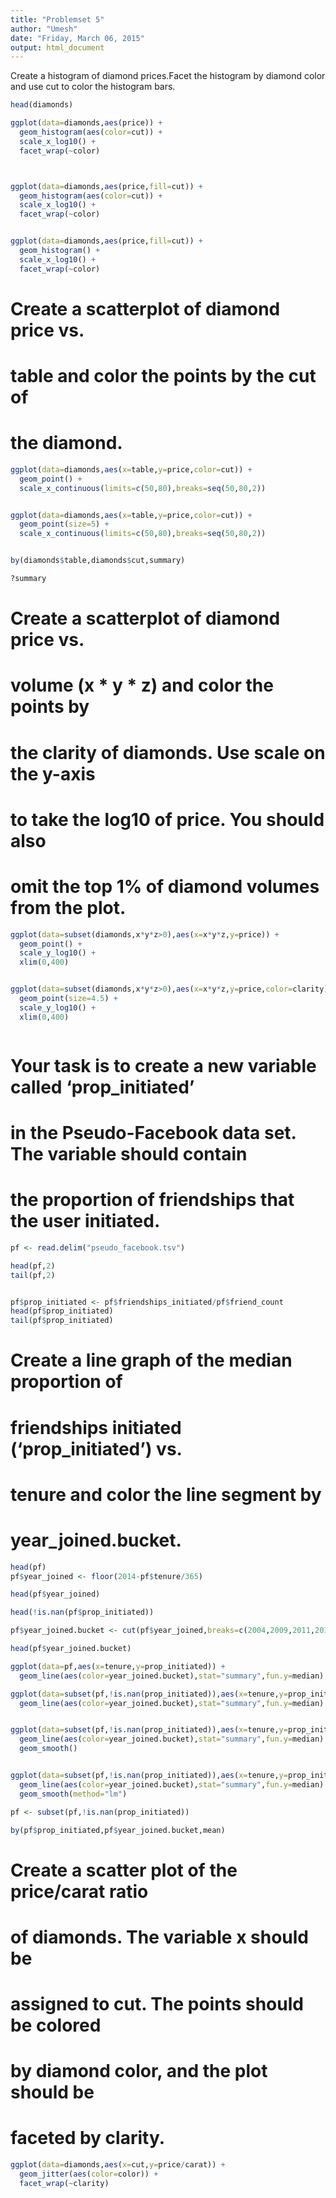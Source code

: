 ```yaml
---
title: "Problemset 5"
author: "Umesh"
date: "Friday, March 06, 2015"
output: html_document
---
```


Create a histogram of diamond prices.Facet the histogram by diamond color and use cut to color the histogram bars.


```r

head(diamonds)

ggplot(data=diamonds,aes(price)) +
  geom_histogram(aes(color=cut)) + 
  scale_x_log10() +
  facet_wrap(~color) 



ggplot(data=diamonds,aes(price,fill=cut)) +
  geom_histogram(aes(color=cut)) + 
  scale_x_log10() +
  facet_wrap(~color) 


ggplot(data=diamonds,aes(price,fill=cut)) +
  geom_histogram() + 
  scale_x_log10() +
  facet_wrap(~color) 


```



# Create a scatterplot of diamond price vs.
# table and color the points by the cut of
# the diamond.

```r


ggplot(data=diamonds,aes(x=table,y=price,color=cut)) +
  geom_point() +
  scale_x_continuous(limits=c(50,80),breaks=seq(50,80,2))


ggplot(data=diamonds,aes(x=table,y=price,color=cut)) +
  geom_point(size=5) +
  scale_x_continuous(limits=c(50,80),breaks=seq(50,80,2))


by(diamonds$table,diamonds$cut,summary)

?summary
```



# Create a scatterplot of diamond price vs.
# volume (x * y * z) and color the points by
# the clarity of diamonds. Use scale on the y-axis
# to take the log10 of price. You should also
# omit the top 1% of diamond volumes from the plot.


```r

ggplot(data=subset(diamonds,x*y*z>0),aes(x=x*y*z,y=price)) +
  geom_point() +
  scale_y_log10() +
  xlim(0,400)


ggplot(data=subset(diamonds,x*y*z>0),aes(x=x*y*z,y=price,color=clarity)) +
  geom_point(size=4.5) +
  scale_y_log10() +
  xlim(0,400)



```

# Your task is to create a new variable called 'prop_initiated'
# in the Pseudo-Facebook data set. The variable should contain
# the proportion of friendships that the user initiated.

```r
pf <- read.delim("pseudo_facebook.tsv")

head(pf,2)
tail(pf,2)


pf$prop_initiated <- pf$friendships_initiated/pf$friend_count
head(pf$prop_initiated)
tail(pf$prop_initiated)


```




# Create a line graph of the median proportion of
# friendships initiated ('prop_initiated') vs.
# tenure and color the line segment by
# year_joined.bucket.


```r

head(pf)
pf$year_joined <- floor(2014-pf$tenure/365)

head(pf$year_joined)

head(!is.nan(pf$prop_initiated))

pf$year_joined.bucket <- cut(pf$year_joined,breaks=c(2004,2009,2011,2012,2014))

head(pf$year_joined.bucket)

ggplot(data=pf,aes(x=tenure,y=prop_initiated)) +
  geom_line(aes(color=year_joined.bucket),stat="summary",fun.y=median)

ggplot(data=subset(pf,!is.nan(prop_initiated)),aes(x=tenure,y=prop_initiated)) +
  geom_line(aes(color=year_joined.bucket),stat="summary",fun.y=median)


ggplot(data=subset(pf,!is.nan(prop_initiated)),aes(x=tenure,y=prop_initiated)) +
  geom_line(aes(color=year_joined.bucket),stat="summary",fun.y=median) +
  geom_smooth()


ggplot(data=subset(pf,!is.nan(prop_initiated)),aes(x=tenure,y=prop_initiated)) +
  geom_line(aes(color=year_joined.bucket),stat="summary",fun.y=median) +
  geom_smooth(method="lm")

pf <- subset(pf,!is.nan(prop_initiated))

by(pf$prop_initiated,pf$year_joined.bucket,mean)

```


# Create a scatter plot of the price/carat ratio
# of diamonds. The variable x should be
# assigned to cut. The points should be colored
# by diamond color, and the plot should be
# faceted by clarity.


```r


ggplot(data=diamonds,aes(x=cut,y=price/carat)) +
  geom_jitter(aes(color=color)) +
  facet_wrap(~clarity)


```

